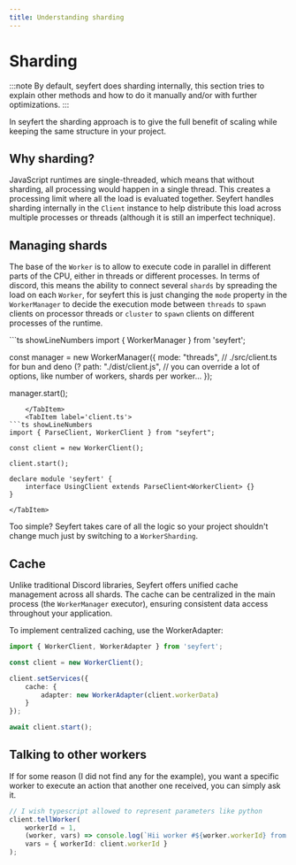 ```yaml
---
title: Understanding sharding
---
```


# Sharding

:::note
By default, seyfert does sharding internally, this section tries to explain other methods and how to do it manually and/or with further optimizations.
:::

In seyfert the sharding approach is to give the full benefit of scaling while keeping the same structure in your project.

## Why sharding?

JavaScript runtimes are single-threaded, which means that without sharding, all processing would happen in a single thread. This creates a processing limit where all the load is evaluated together. Seyfert handles sharding internally in the `Client` instance to help distribute this load across multiple processes or threads (although it is still an imperfect technique).

## Managing shards

The base of the `Worker` is to allow to execute code in parallel in different parts of the CPU, either in threads or different processes. In terms of discord, this means the ability to connect several `shards` by spreading the load on each `Worker`, for seyfert this is just changing the `mode` property in the `WorkerManager` to decide the execution mode between `threads` to `spawn` clients on processor threads or `cluster` to `spawn` clients on different processes of the runtime.

<Tabs>
	<TabItem label='manager.ts'>
```ts showLineNumbers
import { WorkerManager } from 'seyfert';

const manager = new WorkerManager({
	mode: "threads",
	// ./src/client.ts for bun and deno (?
	path: "./dist/client.js",
	// you can override a lot of options, like number of workers, shards per worker...
});

manager.start();
```
	</TabItem>
	<TabItem label='client.ts'>
```ts showLineNumbers
import { ParseClient, WorkerClient } from "seyfert";

const client = new WorkerClient();

client.start();

declare module 'seyfert' {
	interface UsingClient extends ParseClient<WorkerClient> {}
}
```
	</TabItem>
</Tabs>

Too simple? Seyfert takes care of all the logic so your project shouldn't change much just by switching to a `WorkerSharding`.

## Cache
Unlike traditional Discord libraries, Seyfert offers unified cache management across all shards. The cache can be centralized in the main process (the `WorkerManager` executor), ensuring consistent data access throughout your application. 

To implement centralized caching, use the WorkerAdapter:

```ts
import { WorkerClient, WorkerAdapter } from 'seyfert';

const client = new WorkerClient();

client.setServices({
	cache: {
		adapter: new WorkerAdapter(client.workerData)
	}
});

await client.start();
```

## Talking to other workers
If for some reason (I did not find any for the example), you want a specific worker to execute an action that another one received, you can simply ask it.

```ts
// I wish typescript allowed to represent parameters like python
client.tellWorker(
	workerId = 1,
	(worker, vars) => console.log(`Hii worker #${worker.workerId} from ${vars.workerId}`),
	vars = { workerId: client.workerId }
);
```